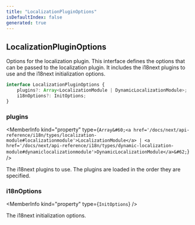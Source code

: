 ```yaml
---
title: "LocalizationPluginOptions"
isDefaultIndex: false
generated: true
---
```



<!-- This file was generated from the CommandKit source. Do not modify. Instead, re-run the "docgen" script -->


## LocalizationPluginOptions

<GenerationInfo sourceFile="packages/i18n/src/i18n.ts" sourceLine="56" packageName="@commandkit/i18n" />

Options for the localization plugin.
This interface defines the options that can be passed to the localization plugin.
It includes the i18next plugins to use and the i18next initialization options.

```ts title="Signature"
interface LocalizationPluginOptions {
    plugins?: Array<LocalizationModule | DynamicLocalizationModule>;
    i18nOptions?: InitOptions;
}
```

<div className="members-wrapper">

### plugins

<MemberInfo kind="property" type={`Array&#60;<a href='/docs/next/api-reference/i18n/types/localization-module#localizationmodule'>LocalizationModule</a> | <a href='/docs/next/api-reference/i18n/types/dynamic-localization-module#dynamiclocalizationmodule'>DynamicLocalizationModule</a>&#62;`}   />

The i18next plugins to use. The plugins are loaded in the order they are
specified.
### i18nOptions

<MemberInfo kind="property" type={`InitOptions`}   />

The i18next initialization options.


</div>
